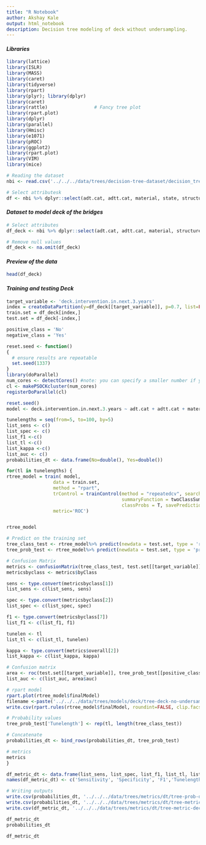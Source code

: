 ```yaml
---
title: "R Notebook"
author: Akshay Kale
output: html_notebook
description: Decision tree modeling of deck without undersampling.
---
```


#### *Libraries*
```r
library(lattice)
library(ISLR)
library(MASS)
library(caret)
library(tidyverse)
library(rpart)
library(plyr); library(dplyr)
library(caret)
library(rattle)                 # Fancy tree plot
library(rpart.plot) 
library(dplyr)
library(parallel)
library(Hmisc)
library(e1071)
library(pROC)
library(ggplot2)
library(rpart.plot)
library(VIM)
library(mice)

# Reading the dataset
nbi <- read.csv('../../../data/trees/decision-tree-dataset/decision_tree.csv')

# Select attributesk
df <- nbi %>% dplyr::select(adt.cat, adtt.cat, material, state, structure.number, structure.type, type.of.wearing.surface, current.deck, current.substructure, current.superstructure, total.deck.intervention, total.sub.intervention, total.super.intervention, deck.intervention.in.next.3.years, sub.intervention.in.next.3.years, super.intervention.in.next.3.years, precipitation, snowfall, freezethaw, score)
```

#### *Dataset to model deck of the bridges*
```r
# Select attributes
df_deck <- nbi %>% dplyr::select(adt.cat, adtt.cat, material, structure.type, type.of.wearing.surface, current.deck, current.substructure, current.superstructure, total.deck.intervention, total.sub.intervention, total.super.intervention,  precipitation, snowfall, freezethaw, score, deck.intervention.in.next.3.years)

# Remove null values
df_deck <- na.omit(df_deck)
```

#### *Preview of the data*
```r
head(df_deck)
```

#### *Training and testing Deck*
```r
target_variable <- 'deck.intervention.in.next.3.years'
index = createDataPartition(y=df_deck[[target_variable]], p=0.7, list=FALSE)
train.set = df_deck[index,]
test.set = df_deck[-index,]

positive_class = 'No'
negative_class = 'Yes' 

reset.seed <- function()
{
  # ensure results are repeatable
  set.seed(1337)
}
library(doParallel)
num_cores <- detectCores() #note: you can specify a smaller number if you want
cl <- makePSOCKcluster(num_cores)
registerDoParallel(cl)

reset.seed()
model <- deck.intervention.in.next.3.years ~ adt.cat + adtt.cat + material + structure.type + type.of.wearing.surface + current.deck + current.substructure + current.superstructure + total.deck.intervention + total.sub.intervention + total.super.intervention +  precipitation + snowfall + freezethaw + score

tunelengths = seq(from=5, to=100, by=5)
list_sens <- c()
list_spec <- c()
list_f1 <-c()
list_tl <-c()
list_kappa <-c()
list_auc <- c()
probabilities_dt <- data.frame(No=double(), Yes=double())

for(tl in tunelengths) {
rtree_model = train( model,
                 data = train.set,
                 method = "rpart",
                 trControl = trainControl(method = "repeatedcv", search = 'random', repeats = 5,
                                          summaryFunction = twoClassSummary,
                                          classProbs = T, savePredictions = T),  tuneLength = tl,
                 metric='ROC')


rtree_model

# Predict on the training set
tree_class_test <- rtree_model%>% predict(newdata = test.set, type = 'raw')
tree_prob_test <- rtree_model%>% predict(newdata = test.set, type = 'prob')

# Confusion Matrix
metrics <- confusionMatrix(tree_class_test, test.set[[target_variable]])
metricsbyclass <- metrics$byClass

sens <- type.convert(metricsbyclass[1])
list_sens <- c(list_sens, sens)

spec <- type.convert(metricsbyclass[2])
list_spec <- c(list_spec, spec)

f1 <- type.convert(metricsbyclass[7])
list_f1 <- c(list_f1, f1)

tunelen <- tl
list_tl <- c(list_tl, tunelen)

kappa <- type.convert(metrics$overall[2])
list_kappa <- c(list_kappa, kappa)

# Confusion matrix
area <- roc(test.set[[target_variable]], tree_prob_test[[positive_class]], plot = TRUE, print.auc = TRUE, legacy.axes = TRUE)
list_auc <- c(list_auc, area$auc)

# rpart model
rpart.plot(rtree_model$finalModel)
filename <-paste('../../../data/trees/models/deck/tree-deck-no-undersample', toString(tl), '.csv', collapse = '')
write.csv(rpart.rules(rtree_model$finalModel, roundint=FALSE, clip.facs=TRUE), filename)

# Probability values
tree_prob_test['Tunelength'] <- rep(tl, length(tree_class_test))

# Concatenate
probabilities_dt <- bind_rows(probabilities_dt, tree_prob_test)

# metrics
metrics
}

df_metric_dt <- data.frame(list_sens, list_spec, list_f1, list_tl, list_kappa, list_auc)
names(df_metric_dt) <- c('Sensitivity', 'Specificity', 'F1','Tunelength', 'Kappa', 'AUC')

# Writing outputs
write.csv(probabilities_dt, '../../../data/trees/metrics/dt/tree-prob-deck-nou.csv')
write.csv(probabilities_dt, '../../../data/trees/metrics/dt/tree-metric-deck-nou.csv')
write.csv(df_metric_dt, '../../../data/trees/metrics/dt/tree-metric-deck-nou.csv')

df_metric_dt
probabilities_dt
```

```r
df_metric_dt
```

